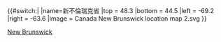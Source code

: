 {{#switch:{{{1}}}|
|name=新不倫瑞克省
|top = 48.3
|bottom = 44.5
|left = -69.2
|right = -63.6
|image = Canada New Brunswick location map 2.svg
}}<noinclude>{{Location map/Info|New Brunswick}}
{{Documentation}}
[[Category:加拿大地理位置圖模板|New Brunswick]]

</noinclude>